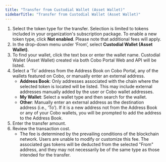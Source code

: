 ```yaml
---
title: "Transfer from Custodial Wallet (Asset Wallet)"
sidebarTitle: "Transfer from Custodial Wallet (Asset Wallet)"
---
```


1. Select the token type for the transfer. Selection is limited to tokens included in your organization's subscription package. To enable a new token type, click **Not enabled**. Please note that additional fees will apply.
2. In the drop-down menu under ‘From’, select **Custodial Wallet (Asset Wallet)**.
3. To find your wallet, click the text box or enter the wallet name. Custodial Wallet (Asset Wallet) created via both Cobo Portal Web and API will be listed.
4. Select a ‘To’ address from the Address Book on Cobo Portal, any of the wallets featured on Cobo, or manually enter an external address.
    - **Address Book**: Only addresses associated with the chain where the selected token is located will be listed. This may include external addresses manually added by the user or Cobo wallet addresses.
    - **My Wallet**: Select a wallet type and then search for the wallet.
    - **Other**: Manually enter an external address as the destination address (i.e., ‘To’). If it is a new address not from the Address Book or any of your Cobo wallets, you will be prompted to add the address to the Address Book.
5. Enter the transfer amount.
6. Review the transaction cost.
    - The fee is determined by the prevailing conditions of the blockchain network. Users are unable to modify or customize this fee. The associated gas tokens will be deducted from the selected "From" address, and they may not necessarily be of the same type as those intended for the transfer.

